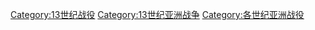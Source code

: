 [[Category:13世纪战役|Category:13世纪战役]]
[[Category:13世纪亚洲战争|Category:13世纪亚洲战争]]
[[Category:各世纪亚洲战役|Category:各世纪亚洲战役]]